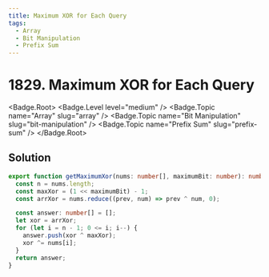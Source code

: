 ```yaml
---
title: Maximum XOR for Each Query
tags:
  - Array
  - Bit Manipulation
  - Prefix Sum
---
```


# 1829. Maximum XOR for Each Query

<Badge.Root>
  <Badge.Level level="medium" />
  <Badge.Topic name="Array" slug="array" />
  <Badge.Topic name="Bit Manipulation" slug="bit-manipulation" />
  <Badge.Topic name="Prefix Sum" slug="prefix-sum" />
</Badge.Root>

## Solution

```typescript filename="solution.ts" copy
export function getMaximumXor(nums: number[], maximumBit: number): number[] {
  const n = nums.length;
  const maxXor = (1 << maximumBit) - 1;
  const arrXor = nums.reduce((prev, num) => prev ^ num, 0);

  const answer: number[] = [];
  let xor = arrXor;
  for (let i = n - 1; 0 <= i; i--) {
    answer.push(xor ^ maxXor);
    xor ^= nums[i];
  }
  return answer;
}
```

<ProblemLink
  codingSite="leetcode"
  href="https://leetcode.com/problems/maximum-xor-for-each-query"
  title="Maximum XOR for Each Query"
/>
